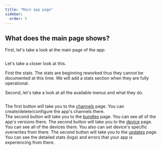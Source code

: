 ```yaml
---
title: "Main app page"
sidebar:
  order: 5
---
```


## What does the main page shows?

First, let's take a look at the main page of the app:

<figure><img src="/main-app-page.png" alt="" /><figcaption></figcaption></figure>

Let's take a closer look at this.

First the stats. The stats are beginning reworked thus they cannot be documented at this time. We will add a stats section when they are fully operational.

Second, let's take a look at all the available menus and what they do.

<figure><img src="/app-multiple-sections.png" alt="" /><figcaption></figcaption></figure>

The first button will take you to the [channels](/docs/webapp/channels/) page. You can create/delete/configure the app's channels there.\
The second button will take you to the [bundles](/docs/webapp/bundles/) page. You can see all of the app's versions there.
The second button will take you to the [device](/docs/webapp/devices/) page. You can see all of the devices there. You also can set device's specific overwrites from there.
The second button will take you to the [updates](/docs/webapp/logs/) page. You can see the detailed stats (logs) and errors that your app is experiencing from there.